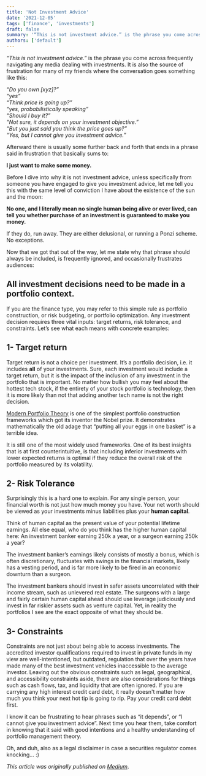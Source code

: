 ```yaml
---
title: 'Not Investment Advice'
date: '2021-12-05'
tags: ['finance', 'investments']
draft: false
summary: '“This is not investment advice.” is the phrase you come across frequently navigating any media dealing with investments.'
authors: ['default']
---
```


*“This is not investment advice.”* is the phrase you come across frequently navigating any media dealing with
investments. It is also the source of frustration for many of my friends where the conversation goes something like
this:

_“Do you own [xyz]?”_\
_“yes”_\
_“Think price is going up?”_\
_“yes, probabilistically speaking”_\
_“Should I buy it?”_\
_“Not sure, it depends on your investment objective.”_\
_“But you just said you think the price goes up?”_\
_“Yes, but I cannot give you investment advice.”_

Afterward there is usually some further back and forth that ends in a phrase said in frustration that basically sums to:

**I just want to make some money.**

Before I dive into why it is not investment advice, unless specifically from someone you have engaged to give you investment
advice, let me tell you this with the same level of conviction I have about the existence of the sun and the moon:

**No one, and I literally mean no single human being alive or ever lived, can tell you whether purchase of an
investment is guaranteed to make you money.**

If they do, run away. They are either delusional, or running a Ponzi scheme. No exceptions.

Now that we got that out of the way, let me state why that phrase should always be included, is frequently ignored,
and occasionally frustrates audiences:
## All investment decisions need to be made in a portfolio context.
If you are the finance type, you may refer to this simple rule as portfolio construction, or risk budgeting, or
portfolio optimization. Any investment decision requires three vital inputs: target returns, risk tolerance, and
constraints. Let’s see what each means with concrete examples:

## 1- Target return

Target return is not a choice per investment. It’s a portfolio decision, i.e. it includes **all** of your investments.
Sure, each investment would include a target return, but it is the impact of the inclusion of any investment in the
portfolio that is important. No matter how bullish you may feel about the hottest tech stock, if the entirety of your stock portfolio is technology, then it is more likely than not that adding another tech name is not the right decision.

[Modern Portfolio Theory](https://en.wikipedia.org/wiki/Modern_portfolio_theory) is one of the simplest portfolio
construction frameworks which got its inventor the Nobel prize. It demonstrates mathematically the old adage that
“putting all your eggs in one basket” is a terrible idea.

It is still one of the most widely used frameworks. One of its best insights that is at first counterintuitive,
is that including inferior investments with lower expected returns is optimal if they reduce the overall risk of the portfolio measured by its volatility.

## 2- Risk Tolerance

Surprisingly this is a hard one to explain. For any single person, your financial worth is not just how much money
you have. Your net worth should be viewed as your investments minus liabilities plus your **human capital**.

Think of human capital as the present value of your potential lifetime earnings. All else equal, who do you think
has the higher human capital here: An investment banker earning 250k a year, or a surgeon earning 250k a year?

The investment banker’s earnings likely consists of mostly a bonus, which is often discretionary, fluctuates with
swings in the financial markets, likely has a vesting period, and is far more likely to be fired in an economic
downturn than a surgeon.

The investment bankers should invest in safer assets uncorrelated with their income stream, such as unlevered real
estate. The surgeons with a large and fairly certain human capital ahead should use leverage judiciously and invest
in far riskier assets such as venture capital. Yet, in reality the portfolios I see are the exact opposite of what they should be.

## 3- Constraints

Constraints are not just about being able to access investments. The accredited investor qualifications required to
invest in private funds in my view are well-intentioned, but outdated, regulation that over the years have made
many of the best investment vehicles inaccessible to the average investor. Leaving out the obvious constraints such as legal,
geographical, and accessibility constraints aside, there are also considerations for things such as cash flows, tax,
and liquidity that are often ignored. If you are carrying any high interest credit card debt, it really doesn't
matter how much you think your next hot tip is going to rip. Pay your credit card debt first.

I know it can be frustrating to hear phrases such as “it depends”, or “I cannot give you investment advice”.
Next time you hear them, take comfort in knowing that it said with good intentions and a healthy understanding of
portfolio management theory.

Oh, and duh, also as a legal disclaimer in case a securities regulator comes knocking… :)

_This article was originally published on [Medium](https://kavehtehrani.medium.com/not-investment-advice-1a37d8810221)_.



